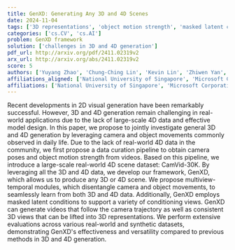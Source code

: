 ```yaml
---
title: GenXD: Generating Any 3D and 4D Scenes
date: 2024-11-04
tags: ['3D representations', 'object motion strength', 'masked latent conditions', 'camera poses', '3D generation', '4D generation', 'data curation pipeline', 'multiview-temporal modules', 'video generation', 'large-scale dataset']
categories: ['cs.CV', 'cs.AI']
problem: GenXD framework
solution: ['challenges in 3D and 4D generation']
pdf_url: http://arxiv.org/pdf/2411.02319v2
arx_url: http://arxiv.org/abs/2411.02319v2
score: 5
authors: ['Yuyang Zhao', 'Chung-Ching Lin', 'Kevin Lin', 'Zhiwen Yan', 'Linjie Li', 'Zhengyuan Yang', 'Jianfeng Wang', 'Gim Hee Lee', 'Lijuan Wang']
affiliations_aligned: ['National University of Singapore', 'Microsoft Corporation', 'Microsoft Corporation', 'National University of Singapore', 'Microsoft Corporation', 'Microsoft Corporation', 'Microsoft Corporation', 'National University of Singapore', 'Microsoft Corporation']
affiliations: ['National University of Singapore', 'Microsoft Corporation']
---
```



Recent developments in 2D visual generation have been remarkably successful. However, 3D and 4D generation remain challenging in real-world applications due to the lack of large-scale 4D data and effective model design. In this paper, we propose to jointly investigate general 3D and 4D generation by leveraging camera and object movements commonly observed in daily life. Due to the lack of real-world 4D data in the community, we first propose a data curation pipeline to obtain camera poses and object motion strength from videos. Based on this pipeline, we introduce a large-scale real-world 4D scene dataset: CamVid-30K. By leveraging all the 3D and 4D data, we develop our framework, GenXD, which allows us to produce any 3D or 4D scene. We propose multiview-temporal modules, which disentangle camera and object movements, to seamlessly learn from both 3D and 4D data. Additionally, GenXD employs masked latent conditions to support a variety of conditioning views. GenXD can generate videos that follow the camera trajectory as well as consistent 3D views that can be lifted into 3D representations. We perform extensive evaluations across various real-world and synthetic datasets, demonstrating GenXD's effectiveness and versatility compared to previous methods in 3D and 4D generation.